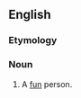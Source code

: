 ==English==

===Etymology===
{{suffix|fun|ster}}

===Noun===
{{en-noun}}

# {{colloquial|humorous|or|childish}} A [[fun]] person.